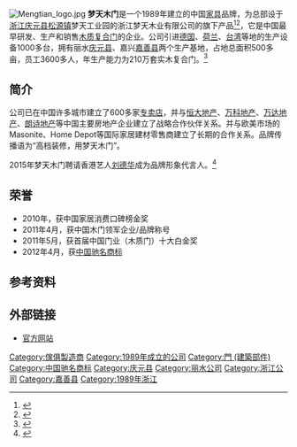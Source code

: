 [[File:Mengtian_logo.jpg|right]]
'''梦天木门'''是一个1989年建立的中国[[家具|家具]]品牌，为总部设于[[浙江|浙江]][[庆元县|庆元县]][[松源镇|松源镇]]梦天工业园的浙江梦天木业有限公司的旗下产品<ref >{{cite web |url=http://www.meilele.com/bbs/thread-15311-1-1.html |language= |title=梦天木门怎么样 |publisher=美乐乐 |date=2011-09-18 |accessdate= |archive-url=https://web.archive.org/web/20160304130038/http://www.meilele.com/bbs/thread-15311-1-1.html |archive-date=2016-03-04 |dead-url=yes }}</ref><ref >{{cite web |url=http://www.cndoors.com/news/13337.html |language= |title=浙江梦天木业有限公司 |publisher=中国门业网 |date=2011-02-08 |accessdate= }}{{Dead link|date=2019年6月 |bot=InternetArchiveBot |fix-attempted=yes }}</ref>，它是中国最早研发、生产和销售[[木质|木质]][[复合门|复合门]]的企业。公司引进[[德国|德国]]、[[荷兰|荷兰]]、[[台湾|台湾]]等地的生产设备1000多台，拥有丽水[[庆元县|庆元县]]、嘉兴[[嘉善县|嘉善县]]两个生产基地，占地总面积500多亩，员工3600多人，年生产能力为210万套实木复合门。<ref >{{cite web |url=http://mengtian.cn.gongchang.com/ |language= |title=浙江梦天木业有限公司 |publisher=世界工厂网 |date= |accessdate=2015-8 |archive-date=2016-03-05 |archive-url=https://web.archive.org/web/20160305021516/http://mengtian.cn.gongchang.com/ |dead-url=no }}</ref>

== 简介 ==
公司已在中国许多城市建立了600多家[[专卖店|专卖店]]，并与[[恒大地产|恒大地产]]、[[万科地产|万科地产]]、[[万达地产|万达地产]]、[[朗诗地产|朗诗地产]]等中国主要房地产企业建立了战略合作伙伴关系。并与欧美市场的Masonite、Home Depot等国际家居建材零售商建立了长期的合作关系。品牌传播语为“高档装修，用梦天木门”。

2015年梦天木门聘请香港艺人[[刘德华|刘德华]]成为品牌形象代言人。<ref >{{cite web |url=http://yn.house.sina.com.cn/scan/2015-08-19/18076039709061044555814.shtml |language= |title=梦天木门牵手刘德华 “带你去见他”引爆红星 |publisher=新浪乐居 |date=2015-08-19 |accessdate= |archive-date=2016-03-04 |archive-url=https://web.archive.org/web/20160304102943/http://yn.house.sina.com.cn/scan/2015-08-19/18076039709061044555814.shtml |dead-url=no }}</ref>

== 荣誉 ==
*2010年，获中国家居消费口碑榜金奖
*2011年4月，获中国木门领军企业/品牌称号
*2011年5月，获首届中国门业（木质门）十大白金奖
*2012年4月，获[[中国驰名商标|中国驰名商标]]

== 参考资料 ==
{{reflist|2}}

== 外部链接 ==
*[http://www.mengtian.com/ 官方网站] {{Wayback|url=http://www.mengtian.com/ |date=20151102190648 }}

{{DEFAULTSORT:}}
[[Category:傢俱製造商|Category:傢俱製造商]]
[[Category:1989年成立的公司|Category:1989年成立的公司]]
[[Category:門_(建築部件)|Category:門 (建築部件)]]
[[Category:中国驰名商标|Category:中国驰名商标]]
[[Category:庆元县|Category:庆元县]]
[[Category:丽水公司|Category:丽水公司]]
[[Category:浙江公司|Category:浙江公司]]
[[Category:嘉善县|Category:嘉善县]]
[[Category:1989年浙江|Category:1989年浙江]]
